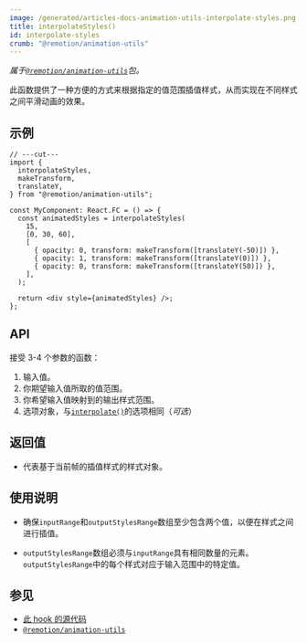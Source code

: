 ```yaml
---
image: /generated/articles-docs-animation-utils-interpolate-styles.png
title: interpolateStyles()
id: interpolate-styles
crumb: "@remotion/animation-utils"
---
```


_属于[`@remotion/animation-utils`](/docs/animation-utils)包。_

此函数提供了一种方便的方式来根据指定的值范围插值样式，从而实现在不同样式之间平滑动画的效果。

## 示例

```tsx twoslash
// ---cut---
import {
  interpolateStyles,
  makeTransform,
  translateY,
} from "@remotion/animation-utils";

const MyComponent: React.FC = () => {
  const animatedStyles = interpolateStyles(
    15,
    [0, 30, 60],
    [
      { opacity: 0, transform: makeTransform([translateY(-50)]) },
      { opacity: 1, transform: makeTransform([translateY(0)]) },
      { opacity: 0, transform: makeTransform([translateY(50)]) },
    ],
  );

  return <div style={animatedStyles} />;
};
```

## API

接受 3-4 个参数的函数：

1. 输入值。
2. 你期望输入值所取的值范围。
3. 你希望输入值映射到的输出样式范围。
4. 选项对象，与[`interpolate()`](/docs/interpolate#options)的选项相同（_可选_）

## 返回值

- 代表基于当前帧的插值样式的样式对象。

## 使用说明

- 确保`inputRange`和`outputStylesRange`数组至少包含两个值，以便在样式之间进行插值。

- `outputStylesRange`数组必须与`inputRange`具有相同数量的元素。`outputStylesRange`中的每个样式对应于输入范围中的特定值。

## 参见

- [此 hook 的源代码](https://github.com/remotion-dev/remotion/blob/main/packages/animation-utils/src/transformation-helpers/interpolate-styles/index.tsx)
- [`@remotion/animation-utils`](/docs/animation-utils)
